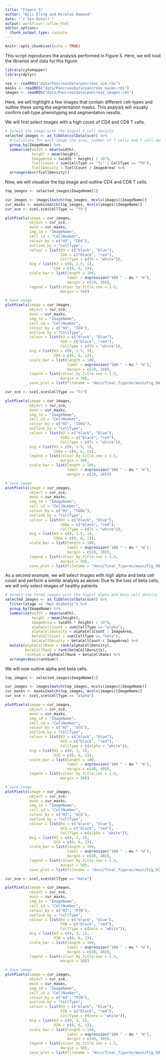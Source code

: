 ```yaml
---
title: "Figure 5"
author: "Nils Eling and Nicolas Damond"
date: "`r Sys.Date()`"
output: workflowr::wflow_html
editor_options:
  chunk_output_type: console
---
```


```r
knitr::opts_chunk$set(echo = TRUE)
```

This script reproduces the analysis performed in Figure 5.
Here, we will load the libraries and data for this figure:

```r
library(cytomapper)
library(dplyr)

sce <- readRDS("data/PancreasData/pancreas_sce.rds")
masks <- readRDS("data/PancreasData/pancreas_masks.rds")
images <- readRDS("data/PancreasData/pancreas_images.rds")
```

Here, we will highlight a few images that contain different cell-types and outline these using the segmentation masks.
This analysis will visually confirm cell-type phenotyping and segmentation results.

We will first select images with a high count of CD4 and CD8 T cells.

```r
# Select the image with the higest T cell density
selected_images <- as_tibble(colData(sce)) %>% 
  # Calculate for each image the area, number of T cells and T cell density
  group_by(ImageName) %>%
  summarise(width = mean(width),
            height = mean(height),
            ImageArea = (width * height) / 10^6,
            TcellCount = sum(CellType == "Tc" | CellType == "Th"),
            TcellDensity = TcellCount / ImageArea) %>%
  arrange(desc(TcellDensity))
```

Now, we will visualize the top image and outline CD4 and CD8 T cells.

```r
top_images <- selected_images$ImageName[1]

cur_images <- images[match(top_images, mcols(images)$ImageName)]
cur_masks <- masks[match(top_images, mcols(images)$ImageName)]
cur_sce <- sce[,sce$CellType == "Th"]

plotPixels(image = cur_images,
           object = cur_sce,
           mask = cur_masks,
           img_id = "ImageName",
           cell_id = "CellNumber",
           colour_by = c("H3", "CD4"),
           outline_by = "CellType",
           colour = list(H3 = c("black", "blue"),
                         CD4 = c("black", "red"),
                         CellType = c(Th = "white")),
           bcg = list(H3 = c(0, 1.5, 1),
                      CD4 = c(0, 6, 1)),
           scale_bar = list(length = 100,
                            label = expression("100 " ~ mu * "m"),
                            margin = c(20, 20)),
           legend = list(colour_by.title.cex = 1.5,
                         margin = 50))

# Save image
plotPixels(image = cur_images,
           object = cur_sce,
           mask = cur_masks,
           img_id = "ImageName",
           cell_id = "CellNumber",
           colour_by = c("H3", "CD4"),
           outline_by = "CellType",
           colour = list(H3 = c("black", "blue"),
                         CD4 = c("black", "red"),
                         CellType = c(Th = "white")),
           bcg = list(H3 = c(0, 1.5, 1),
                      CD4 = c(0, 6, 1)),
           scale_bar = list(length = 100,
                            label = expression("100 " ~ mu * "m"),
                            margin = c(20, 20)),
           legend = list(colour_by.title.cex = 1.5,
                         margin = 50),
           save_plot = list(filename = "docs/final_figures/main/Fig_5A.png", scale = 3))

cur_sce <- sce[,sce$CellType == "Tc"]

plotPixels(image = cur_images,
           object = cur_sce,
           mask = cur_masks,
           img_id = "ImageName",
           cell_id = "CellNumber",
           colour_by = c("H3", "CD8a"),
           outline_by = "CellType",
           colour = list(H3 = c("black", "blue"),
                         CD8a = c("black", "red"),
                         CellType = c(Tc = "white")),
           bcg = list(H3 = c(0, 1.5, 1),
                      CD8a = c(0, 6, 1)),
           legend = list(colour_by.title.cex = 1.5,
                         margin = 50),
           scale_bar = list(length = 100,
                            label = expression("100 " ~ mu * "m"),
                            margin = c(20, 20)))

# Save image
plotPixels(image = cur_images,
           object = cur_sce,
           mask = cur_masks,
           img_id = "ImageName",
           cell_id = "CellNumber",
           colour_by = c("H3", "CD8a"),
           outline_by = "CellType",
           colour = list(H3 = c("black", "blue"),
                         CD8a = c("black", "red"),
                         CellType = c(Tc = "white")),
           bcg = list(H3 = c(0, 1.5, 1),
                      CD8a = c(0, 6, 1)),
           scale_bar = list(length = 100,
                            label = expression("100 " ~ mu * "m"),
                            margin = c(20, 20)),
           legend = list(colour_by.title.cex = 1.5,
                         margin = 50),
           save_plot = list(filename = "docs/final_figures/main/Fig_5B.png", scale = 3))
```

As a second example, we will select images with high alpha and beta cell count and perform a similar analysis as above.
Due to the loss of beta cells, we will only select images of healthy patients.

```r
# Select the three images with the higest alpha and beta cell density
selected_images <- as_tibble(colData(sce)) %>% 
  filter(stage == "Non-diabetic") %>%
  group_by(ImageName) %>%
  summarise(width = mean(width),
            height = mean(height),
            ImageArea = (width * height) / 10^6,
            alphaCellCount = sum(CellType == "alpha"),
            alphaCellDensity = alphaCellCount / ImageArea,
            betaCellCount = sum(CellType == "beta"),
            betaCellDensity = betaCellCount / ImageArea) %>%
  mutate(alphaCellRank = rank(alphaCellDensity),
         betaCellRank = rank(betaCellDensity),
         rankSum = alphaCellRank + betaCellRank) %>%
  arrange(desc(rankSum))
```

We will now outline alpha and beta cells.

```r
top_images <- selected_images$ImageName[1]

cur_images <- images[match(top_images, mcols(images)$ImageName)]
cur_masks <- masks[match(top_images, mcols(images)$ImageName)]
cur_sce <- sce[,sce$CellType == "alpha"]

plotPixels(image = cur_images,
           object = cur_sce,
           mask = cur_masks,
           img_id = "ImageName",
           cell_id = "CellNumber",
           colour_by = c("H3", "GCG"),
           outline_by = "CellType",
           colour = list(H3 = c("black", "blue"),
                         GCG = c("black", "red"),
                         CellType = c(alpha = "white")),
           bcg = list(H3 = c(0, 3, 1),
                      GCG = c(0, 6, 1)),
           scale_bar = list(length = 100,
                            label = expression("100 " ~ mu * "m"),
                            margin = c(40, 40)),
           legend = list(colour_by.title.cex = 1.5,
                         margin = 50))

# Save image
plotPixels(image = cur_images,
           object = cur_sce,
           mask = cur_masks,
           img_id = "ImageName",
           cell_id = "CellNumber",
           colour_by = c("H3", "GCG"),
           outline_by = "CellType",
           colour = list(H3 = c("black", "blue"),
                         GCG = c("black", "red"),
                         CellType = c(alpha = "white")),
           bcg = list(H3 = c(0, 3, 1),
                      GCG = c(0, 6, 1)),
           scale_bar = list(length = 100,
                            label = expression("100 " ~ mu * "m"),
                            margin = c(40, 40)),
           legend = list(colour_by.title.cex = 1.5,
                         margin = 50),
           save_plot = list(filename = "docs/final_figures/main/Fig_5C.png", scale = 3))

cur_sce <- sce[,sce$CellType == "beta"]

plotPixels(image = cur_images,
           object = cur_sce,
           mask = cur_masks,
           img_id = "ImageName",
           cell_id = "CellNumber",
           colour_by = c("H3", "PIN"),
           outline_by = "CellType",
           colour = list(H3 = c("black", "blue"),
                         PIN = c("black", "red"),
                         CellType = c(beta = "white")),
           bcg = list(H3 = c(0, 3, 1),
                      PIN = c(0, 6, 1)),
           scale_bar = list(length = 100,
                            label = expression("100 " ~ mu * "m"),
                            margin = c(40, 40)),
           legend = list(colour_by.title.cex = 1.5,
                         margin = 50))

# Save image
plotPixels(image = cur_images,
           object = cur_sce,
           mask = cur_masks,
           img_id = "ImageName",
           cell_id = "CellNumber",
           colour_by = c("H3", "PIN"),
           outline_by = "CellType",
           colour = list(H3 = c("black", "blue"),
                         PIN = c("black", "red"),
                         CellType = c(beta = "white")),
           bcg = list(H3 = c(0, 3, 1),
                      PIN = c(0, 6, 1)),
           scale_bar = list(length = 100,
                            label = expression("100 " ~ mu * "m"),
                            margin = c(40, 40)),
           legend = list(colour_by.title.cex = 1.5,
                         margin = 50),
           save_plot = list(filename = "docs/final_figures/main/Fig_5D.png", scale = 3))
```
